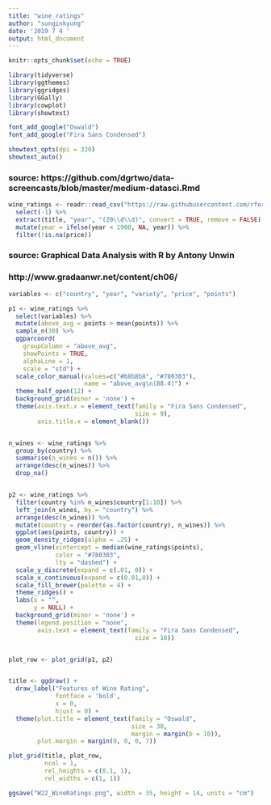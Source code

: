 ```yaml
---
title: "wine_ratings"
author: "sunginkyung"
date: '2019 7 4 '
output: html_document
---
```


```r
knitr::opts_chunk$set(echo = TRUE)
```

```r
library(tidyverse)
library(ggthemes)
library(ggridges)
library(GGally)
library(cowplot)
library(showtext)

font_add_google("Oswald")
font_add_google("Fira Sans Condensed")

showtext_opts(dpi = 320)
showtext_auto()
```
### source: https://github.com/dgrtwo/data-screencasts/blob/master/medium-datasci.Rmd
```r
wine_ratings <- readr::read_csv("https://raw.githubusercontent.com/rfordatascience/tidytuesday/master/data/2019/2019-05-28/winemag-data-130k-v2.csv") %>% 
  select(-1) %>% 
  extract(title, "year", "(20\\d\\d)", convert = TRUE, remove = FALSE) %>%
  mutate(year = ifelse(year < 1900, NA, year)) %>%
  filter(!is.na(price))
```

### source: Graphical Data Analysis with R by Antony Unwin
### http://www.gradaanwr.net/content/ch06/

```r
variables <- c("country", "year", "variety", "price", "points")

p1 <- wine_ratings %>% 
  select(variables) %>% 
  mutate(above_avg = points > mean(points)) %>% 
  sample_n(30) %>% 
  ggparcoord(
    groupColumn = "above_avg",
    showPoints = TRUE, 
    alphaLine = 1,
    scale = "std") +
  scale_color_manual(values=c("#b8b8b8", "#780303"),
                     name = "above_avg\n(88.4)") +
  theme_half_open(12) + 
  background_grid(minor = 'none') +
  theme(axis.text.x = element_text(family = "Fira Sans Condensed",
                                   size = 9),
        axis.title.x = element_blank())


n_wines <- wine_ratings %>% 
  group_by(country) %>% 
  summarise(n_wines = n()) %>% 
  arrange(desc(n_wines)) %>% 
  drop_na()


p2 <- wine_ratings %>% 
  filter(country %in% n_wines$country[1:10]) %>% 
  left_join(n_wines, by = "country") %>% 
  arrange(desc(n_wines)) %>% 
  mutate(country = reorder(as.factor(country), n_wines)) %>% 
  ggplot(aes(points, country)) +
  geom_density_ridges(alpha = .25) +
  geom_vline(xintercept = median(wine_ratings$points), 
             color = "#780303",
             lty = "dashed") +
  scale_y_discrete(expand = c(.01, 0)) +
  scale_x_continuous(expand = c(0.01,0)) +
  scale_fill_brewer(palette = 4) +
  theme_ridges() +
  labs(x = "",
       y = NULL) +
  background_grid(minor = 'none') +
  theme(legend.position = "none",
        axis.text = element_text(family = "Fira Sans Condensed",
                                   size = 10))


plot_row <- plot_grid(p1, p2)


title <- ggdraw() + 
  draw_label("Features of Wine Rating",
             fontface = 'bold',
             x = 0,
             hjust = 0) +
  theme(plot.title = element_text(family = "Oswald",
                                  size = 30,
                                  margin = margin(b = 10)),
        plot.margin = margin(0, 0, 0, 7))

plot_grid(title, plot_row,
          ncol = 1,
          rel_heights = c(0.1, 1),
          rel_widths = c(1, 1))

ggsave("W22_WineRatings.png", width = 35, height = 14, units = "cm")
```
